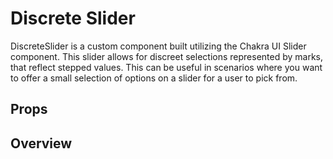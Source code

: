 
<Meta of={IndexStories} />

# Discrete Slider

DiscreteSlider is a custom component built utilizing the Chakra UI Slider component.
This slider allows for discreet selections represented by marks, that reflect stepped values.
This can be useful in scenarios where you want to offer a small selection of options on a slider for a user to pick from.

## Props

<Controls />

## Overview

<Canvas>
  <Story of={IndexStories.Overview} />
</Canvas>
